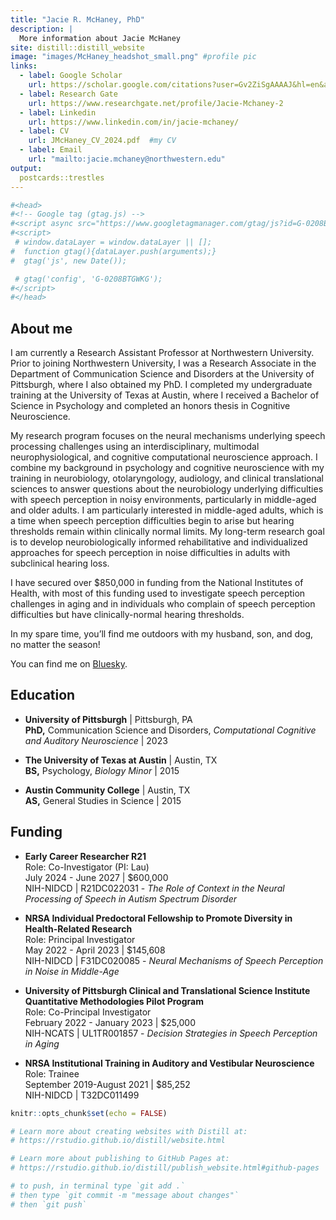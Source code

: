 ```yaml
---
title: "Jacie R. McHaney, PhD"
description: |
  More information about Jacie McHaney
site: distill::distill_website
image: "images/McHaney_headshot_small.png" #profile pic
links:
  - label: Google Scholar
    url: https://scholar.google.com/citations?user=Gv2ZiSgAAAAJ&hl=en&authuser=1
  - label: Research Gate
    url: https://www.researchgate.net/profile/Jacie-Mchaney-2
  - label: Linkedin
    url: https://www.linkedin.com/in/jacie-mchaney/
  - label: CV
    url: JMcHaney_CV_2024.pdf  #my CV
  - label: Email
    url: "mailto:jacie.mchaney@northwestern.edu"
output:
  postcards::trestles
---
```

```r
#<head>
#<!-- Google tag (gtag.js) -->
#<script async src="https://www.googletagmanager.com/gtag/js?id=G-0208BTGWKG"></script>
#<script>
 # window.dataLayer = window.dataLayer || [];
#  function gtag(){dataLayer.push(arguments);}
#  gtag('js', new Date());

 # gtag('config', 'G-0208BTGWKG');
#</script>
#</head>
```

## About me

I am currently a Research Assistant Professor at Northwestern University. Prior to joining Northwestern University, I was a Research Associate in the Department of Communication Science and Disorders at the University of Pittsburgh, where I also obtained my PhD. I completed my undergraduate training at the University of Texas at Austin, where I received a Bachelor of Science in Psychology and completed an honors thesis in Cognitive Neuroscience. 

My research program focuses on the neural mechanisms underlying speech processing challenges using an interdisciplinary, multimodal neurophysiological, and cognitive computational neuroscience approach. I combine my background in psychology and cognitive neuroscience with my training in neurobiology, otolaryngology, audiology, and clinical translational sciences to answer questions about the neurobiology underlying difficulties with speech perception in noisy environments, particularly in middle-aged and older adults. I am particularly interested in middle-aged adults, which is a time when speech perception difficulties begin to arise but hearing thresholds remain within clinically normal limits. My long-term research goal is to develop neurobiologically informed rehabilitative and individualized approaches for speech perception in noise difficulties in adults with subclinical hearing loss.

I have secured over $850,000 in funding from the National Institutes of Health, with most of this funding used to investigate speech perception challenges in aging and in individuals who complain of speech perception difficulties but have clinically-normal hearing thresholds. 

In my spare time, you'll find me outdoors with my husband, son, and dog, no matter the season!

You can find me on [Bluesky](https://bsky.app/profile/jaciemchaney.bsky.social).


## Education

- **University of Pittsburgh** | Pittsburgh, PA
<br>
**PhD,** Communication Science and Disorders, *Computational Cognitive and Auditory Neuroscience* | 2023

- **The University of Texas at Austin** | Austin, TX
<br>
**BS,** Psychology, *Biology Minor* |  2015

- **Austin Community College** | Austin, TX
<br>
**AS,** General Studies in Science |  2015


## Funding

- **Early Career Researcher R21**
<br>Role: Co-Investigator (PI: Lau)
<br>July 2024 - June 2027 | $600,000
<br>NIH-NIDCD | R21DC022031 - *The Role of Context in the Neural Processing of Speech in Autism Spectrum Disorder*
  
- **NRSA Individual Predoctoral Fellowship to Promote Diversity in Health-Related Research**
<br>Role: Principal Investigator
<br>May 2022 - April 2023 | $145,608
<br>NIH-NIDCD | F31DC020085 - *Neural Mechanisms of Speech Perception in Noise in Middle-Age*

- **University of Pittsburgh Clinical and Translational Science Institute Quantitative Methodologies Pilot Program**
<br>Role: Co-Principal Investigator
<br>February 2022 - January 2023 | $25,000
<br>NIH-NCATS | UL1TR001857 - *Decision Strategies in Speech Perception in Aging* 

- **NRSA Institutional Training in Auditory and Vestibular Neuroscience**
<br>Role: Trainee
<br>September 2019-August 2021 | $85,252
<br>NIH-NIDCD | T32DC011499 



```r
knitr::opts_chunk$set(echo = FALSE)

# Learn more about creating websites with Distill at:
# https://rstudio.github.io/distill/website.html

# Learn more about publishing to GitHub Pages at:
# https://rstudio.github.io/distill/publish_website.html#github-pages

# to push, in terminal type `git add .`
# then type `git commit -m "message about changes"`
# then `git push`

```

